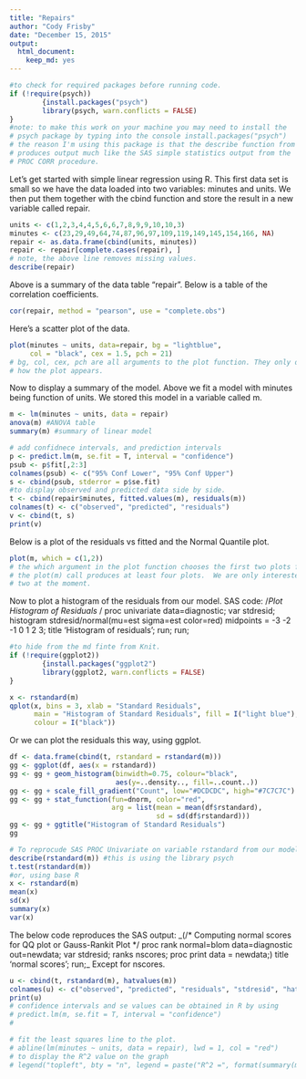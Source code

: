 ```yaml
---
title: "Repairs"
author: "Cody Frisby"
date: "December 15, 2015"
output:
  html_document:
    keep_md: yes
---
```


```r
#to check for required packages before running code.
if (!require(psych))
        {install.packages("psych")
        library(psych, warn.conflicts = FALSE)
}
#note: to make this work on your machine you may need to install the 
# psych package by typing into the console install.packages("psych")
# the reason I'm using this package is that the describe function from it
# produces output much like the SAS simple statistics output from the 
# PROC CORR procedure.  
```

Let's get started with simple linear regression using R.  This first data set is small so we have the data loaded into two variables: minutes and units.  We then put them together with the cbind function and store the result in a new variable called repair.

```r
units <- c(1,2,3,4,4,5,6,6,7,8,9,9,10,10,3)
minutes <- c(23,29,49,64,74,87,96,97,109,119,149,145,154,166, NA)
repair <- as.data.frame(cbind(units, minutes))
repair <- repair[complete.cases(repair), ] 
# note, the above line removes missing values.
describe(repair)
```

Above is a summary of the data table "repair".  Below is a table of the correlation coefficients.  

```r
cor(repair, method = "pearson", use = "complete.obs")
```

Here's a scatter plot of the data.

```r
plot(minutes ~ units, data=repair, bg = "lightblue", 
     col = "black", cex = 1.5, pch = 21)
# bg, col, cex, pch are all arguments to the plot function. They only determine
# how the plot appears.  
```


Now to display a summary of the model.  Above we fit a model with minutes being function of units.  We stored this model in a variable called m.

```r
m <- lm(minutes ~ units, data = repair)
anova(m) #ANOVA table
summary(m) #summary of linear model
```


```r
# add confidnece intervals, and prediction intervals
p <- predict.lm(m, se.fit = T, interval = "confidence")
psub <- p$fit[,2:3]
colnames(psub) <- c("95% Conf Lower", "95% Conf Upper")
s <- cbind(psub, stderror = p$se.fit)
#to display observed and predicted data side by side.
t <- cbind(repair$minutes, fitted.values(m), residuals(m))
colnames(t) <- c("observed", "predicted", "residuals")
v <- cbind(t, s)
print(v)
```


Below is a plot of the residuals vs fitted and the Normal Quantile plot.  

```r
plot(m, which = c(1,2))
# the which argument in the plot function chooses the first two plots from the m model.
# the plot(m) call produces at least four plots.  We are only interested in the first 
# two at the moment.  
```


Now to plot a histogram of the residuals from our model.
SAS code: 
/*Plot Histogram of Residuals */
proc univariate data=diagnostic;
	var stdresid;
	histogram stdresid/normal(mu=est sigma=est color=red)
						midpoints = -3 -2 -1 0 1 2 3;
	title 'Histogram of residuals'; run;
run;

```r
#to hide from the md finte from Knit.
if (!require(ggplot2))
        {install.packages("ggplot2")
        library(ggplot2, warn.conflicts = FALSE)
}
```

```r
x <- rstandard(m)
qplot(x, bins = 3, xlab = "Standard Residuals", 
      main = "Histogram of Standard Residuals", fill = I("light blue"), 
      colour = I("black"))
```


Or we can plot the residuals this way, using ggplot.

```r
df <- data.frame(cbind(t, rstandard = rstandard(m)))
gg <- ggplot(df, aes(x = rstandard))
gg <- gg + geom_histogram(binwidth=0.75, colour="black", 
                          aes(y=..density.., fill=..count..))
gg <- gg + scale_fill_gradient("Count", low="#DCDCDC", high="#7C7C7C")
gg <- gg + stat_function(fun=dnorm, color="red",
                         arg = list(mean = mean(df$rstandard), 
                                    sd = sd(df$rstandard)))
gg <- gg + ggtitle("Histogram of Standard Residuals")
gg
```


```r
# To reprocude SAS PROC Univariate on variable rstandard from our model m.
describe(rstandard(m)) #this is using the library psych
t.test(rstandard(m))
#or, using base R
x <- rstandard(m)
mean(x)
sd(x) 
summary(x) 
var(x)
```

The below code reproduces the SAS output:
_(/* Computing normal scores for QQ plot or Gauss-Rankit Plot */
proc rank normal=blom data=diagnostic out=newdata;
	var stdresid;
	ranks nscores;
proc print data = newdata;)
	title 'normal scores'; run;_
Except for nscores. 

```r
u <- cbind(t, rstandard(m), hatvalues(m))
colnames(u) <- c("observed", "predicted", "residuals", "stdresid", "hatvals")
print(u)
# confidence intervals and se values can be obtained in R by using
# predict.lm(m, se.fit = T, interval = "confidence")
# 

```


```r
# fit the least squares line to the plot.
# abline(lm(minutes ~ units, data = repair), lwd = 1, col = "red")
# to display the R^2 value on the graph
# legend("topleft", bty = "n", legend = paste("R^2 =", format(summary(m)$adj.r.squared, digits = 4)))
```